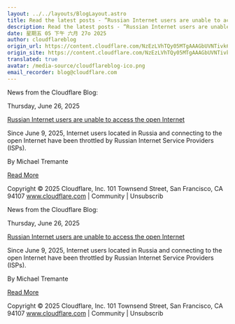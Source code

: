 ```yaml
---
layout: ../../layouts/BlogLayout.astro
title: Read the latest posts - ”Russian Internet users are unable to access the open Internet”
description: Read the latest posts - ”Russian Internet users are unable to access the open Internet”
date: 星期五 05 下午 六月 27o 2025
author: cloudflareblog
origin_url: https://content.cloudflare.com/NzEzLVhTQy05MTgAAAGbUVNTivk6GrfaJZn58glGIwktxNjfnZQ-Ezctc76GZHtb_jbZFSb04S1ue7Hlv7-PRF059wg=
origin_site: https://content.cloudflare.com/NzEzLVhTQy05MTgAAAGbUVNTivk6GrfaJZn58glGIwktxNjfnZQ-Ezctc76GZHtb_jbZFSb04S1ue7Hlv7-PRF059wg=
translated: true
avatar: /media-source/cloudflareblog-ico.png
email_recorder: blog@cloudflare.com
---
```



<Reference client:only="react" title="Read the latest posts - ”Russian Internet users are unable to access the open Internet”" url="https://content.cloudflare.com/NzEzLVhTQy05MTgAAAGbUVNTivk6GrfaJZn58glGIwktxNjfnZQ-Ezctc76GZHtb_jbZFSb04S1ue7Hlv7-PRF059wg=" />

<Detail client:only="react">
	News from the Cloudflare Blog:

Thursday, June 26, 2025

[Russian Internet users are unable to access the open Internet](https://content.cloudflare.com/NzEzLVhTQy05MTgAAAGbUVNTivk6GrfaJZn58glGIwktxNjfnZQ-Ezctc76GZHtb_jbZFSb04S1ue7Hlv7-PRF059wg=)

Since June 9, 2025, Internet users located in Russia and connecting to the open Internet have been throttled by Russian Internet Service Providers (ISPs).

By Michael Tremante

[Read More](https://content.cloudflare.com/NzEzLVhTQy05MTgAAAGbUVNTivk6GrfaJZn58glGIwktxNjfnZQ-Ezctc76GZHtb_jbZFSb04S1ue7Hlv7-PRF059wg=)

Copyright © 2025 Cloudflare, Inc. 101 Townsend Street, San Francisco, CA 94107 www.cloudflare.com | Community | Unsubscrib
</Detail>

News from the Cloudflare Blog:

Thursday, June 26, 2025

[Russian Internet users are unable to access the open Internet](https://content.cloudflare.com/NzEzLVhTQy05MTgAAAGbUVNTivk6GrfaJZn58glGIwktxNjfnZQ-Ezctc76GZHtb_jbZFSb04S1ue7Hlv7-PRF059wg=)

Since June 9, 2025, Internet users located in Russia and connecting to the open Internet have been throttled by Russian Internet Service Providers (ISPs).

By Michael Tremante

[Read More](https://content.cloudflare.com/NzEzLVhTQy05MTgAAAGbUVNTivk6GrfaJZn58glGIwktxNjfnZQ-Ezctc76GZHtb_jbZFSb04S1ue7Hlv7-PRF059wg=)

Copyright © 2025 Cloudflare, Inc. 101 Townsend Street, San Francisco, CA 94107 www.cloudflare.com | Community | Unsubscrib


